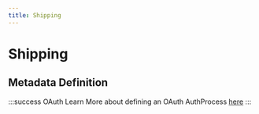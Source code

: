 ---
title: Shipping
---
# Shipping

## Metadata Definition
<JsonSchema
  schema={Schema}
/>

:::success OAuth
Learn More about defining an OAuth AuthProcess [here](../oauth/index.md)
:::
